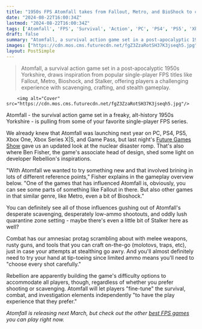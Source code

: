 ```yaml
---
title: "1950s FPS Atomfall takes from Fallout, Metro, and BioShock to create 'something new'"
date: "2024-08-22T16:00:34Z"
lastmod: "2024-08-22T16:00:34Z"
tags: ['Atomfall', 'FPS', 'Survival', 'Action', 'PC', 'PS4', 'PS5', 'Xbox One', 'Xbox Series X', 'Xbox Series S', 'Game Pass']
draft: false
summary: "Atomfall, a survival action game set in a post-apocalyptic 1950s Yorkshire, draws inspiration from popular single-player FPS titles like Fallout, Metro, Bioshock, and Stalker, offering players a challenging experience with scavenging, crafting, and stealth gameplay."
images: ["https://cdn.mos.cms.futurecdn.net/fgZ3ZzaRotSH37K3jseqh5.jpg"]
layout: PostSimple
---
```

> Atomfall, a survival action game set in a post-apocalyptic 1950s Yorkshire, draws inspiration from popular single-player FPS titles like Fallout, Metro, Bioshock, and Stalker, offering players a challenging experience with scavenging, crafting, and stealth gameplay.


        <img alt="Cover" src="https://cdn.mos.cms.futurecdn.net/fgZ3ZzaRotSH37K3jseqh5.jpg"/>
        
Atomfall - the survival action game set in a freaky, alt-history 1950s Yorkshire - is pulling from some of your favorite single-player FPS series.

We already knew that Atomfall was launching next year on PC, PS4, PS5, Xbox One, Xbox Series X|S, and Game Pass, but last night's [Future Games Show](https://www.gamesradar.com/future-games-show/) gave us an updated look at the nuclear disaster romp. That's also where Ben Fisher, the game's associate head of design, shed some light on developer Rebellion's inspirations.

"With Atomfall we wanted to try something new and that involved brining in lots of different reference points," Fisher explains in the gameplay overview below. "One of the games that has influenced Atomfall is, obviously, you can see some parts of something like Fallout in there. But also other games in that similar genre, like Metro, even a bit of Bioshock."

You can definitely see all of those influences gushing out of Atomfall's desperate scavenging, desperately low-ammo shootouts, and oddly lush quarantine zone setting - maybe there's even a little bit of Stalker here as well?

Combat has our amnesiac protag scrambling about with melee weapons, rusty guns, and tools that you can craft on-the-go (molotovs, traps, etc), just in case your attempts at stealthing go awry. And you'll almost definitely need to try your hand at tip-toeing since limited ammo means you'll need to "choose every shot carefully."

Rebellion are apparently building the game's difficulty options to accommodate all players, though, regardless of whether you prefer shooting or scavenging. Atomfall will let players "fine-tune" the survival, combat, and investigation elements independently "to have the play experience that they prefer."

*Atomfall is releasing next March, but check out the other *[<em>best FPS games</em>](https://www.gamesradar.com/best-fps-games/)* you can play right now.*
        